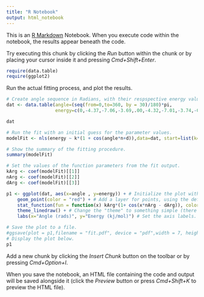 ```yaml
---
title: "R Notebook"
output: html_notebook
---
```


This is an [R Markdown](http://rmarkdown.rstudio.com) Notebook. When you execute code within the notebook, the results appear beneath the code. 

Try executing this chunk by clicking the *Run* button within the chunk or by placing your cursor inside it and pressing *Cmd+Shift+Enter*. 

```r
require(data.table)
require(ggplot2)
```

Run the actual fitting process, and plot the results.

```r


# Create angle sequence in Radians, with their respspective energy values.
dat <- data.table(angle=(seq(from=0,to=360, by = 30)/180)*pi, 
                  energy=c(0,-4.37,-7.06,-3.69,.00,-4.32,-7.01,-3.74,-0.01,-4.44,-7.01,-3.69,0))

dat

# Run the fit with an initial guess for the parameter values.
modelFit <- nls(energy ~ k*(1 + cos(angle*n+d)),data=dat, start=list(k=-3.5, n=3, d=pi))

# Show the summary of the fitting procedure.
summary(modelFit)

# Set the values of the function parameters from the fit output.
kArg <- coef(modelFit)[[1]]
nArg <- coef(modelFit)[[2]]
dArg <- coef(modelFit)[[3]]

p1 <- ggplot(dat, aes(x=angle , y=energy)) + # Initialize the plot with "default" x and y values.
    geom_point(color = "red") + # Add a layer for points, using the default x and y values.
    stat_function(fun = function(x) kArg*(1+ cos(x*nArg - dArg)), color="blue" ) + # Add a layer with the trace of an arbitrary function.
    theme_linedraw() + # Change the "theme" to something simple (there are a few to choose from). 
    labs(x="Angle (rads)", y="Energy (kj/mol)") # Set the axis labels.

# Save the plot to a file.
#ggsave(plot = p1,filename = "fit.pdf", device = "pdf",width = 7, height = 3.5 )
# Display the plot below.
p1


```

Add a new chunk by clicking the *Insert Chunk* button on the toolbar or by pressing *Cmd+Option+I*.

When you save the notebook, an HTML file containing the code and output will be saved alongside it (click the *Preview* button or press *Cmd+Shift+K* to preview the HTML file).
